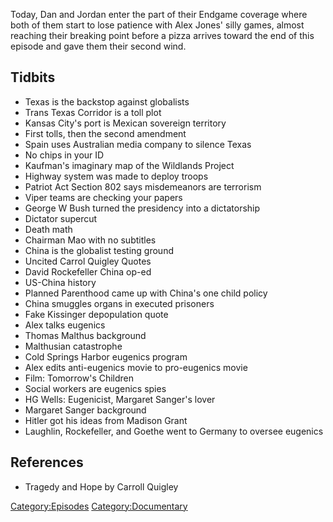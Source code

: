 {{DEFAULTSORT:
    #_EPISODE_0130C:Endgame, Part 3
}}{{Episode
    | title           = Endgame, Part 3
    | caption         = Listen to this episode on [https://knowledgefight.libsyn.com/knowledge-fight-endgame-part-3 Libsyn] [https://open.spotify.com/episode/51296MmvnYyTATPdRp7ypt Spotify]
    | episodeNumber   = 130C
    | length          = 02:08:38
    | airDate         = February 21, 2018
    | episodeType     = [[:Category:Documentary|Documentary]]
    | appearance      = [[Michael Kaufman]], [[George W Bush]], [[Carroll Quigley]], [[David Rockefeller]], [[Thomas Malthus]], [[HG Wells]], [[Margaret Sanger]], [[Madison Grant]]
    | previousEpisode = [[130B: Endgame, Part 2]]
    | nextEpisode     = [[130D: Endgame, Part 4]]
}}

{{Stub}}

Today, Dan and Jordan enter the part of their Endgame coverage where both of them start to lose patience with Alex Jones' silly games, almost reaching their breaking point before a pizza arrives toward the end of this episode and gave them their second wind.

==Tidbits==

*Texas is the backstop against globalists
*Trans Texas Corridor is a toll plot
*Kansas City's port is Mexican sovereign territory
*First tolls, then the second amendment
*Spain uses Australian media company to silence Texas
*No chips in your ID
*Kaufman's imaginary map of the Wildlands Project
*Highway system was made to deploy troops
*Patriot Act Section 802 says misdemeanors are terrorism
*Viper teams are checking your papers
*George W Bush turned the presidency into a dictatorship
*Dictator supercut
*Death math
*Chairman Mao with no subtitles
*China is the globalist testing ground
*Uncited Carrol Quigley Quotes
*David Rockefeller China op-ed
*US-China history
*Planned Parenthood came up with China's one child policy
*China smuggles organs in executed prisoners
*Fake Kissinger depopulation quote
*Alex talks eugenics
*Thomas Malthus background
*Malthusian catastrophe
*Cold Springs Harbor eugenics program
*Alex edits anti-eugenics movie to pro-eugenics movie
*Film: Tomorrow's Children
*Social workers are eugenics spies
*HG Wells: Eugenicist, Margaret Sanger's lover
*Margaret Sanger background
*Hitler got his ideas from Madison Grant
*Laughlin, Rockefeller, and Goethe went to Germany to oversee eugenics

==References==

*Tragedy and Hope by Carroll Quigley

[[Category:Episodes]]
[[Category:Documentary]]
